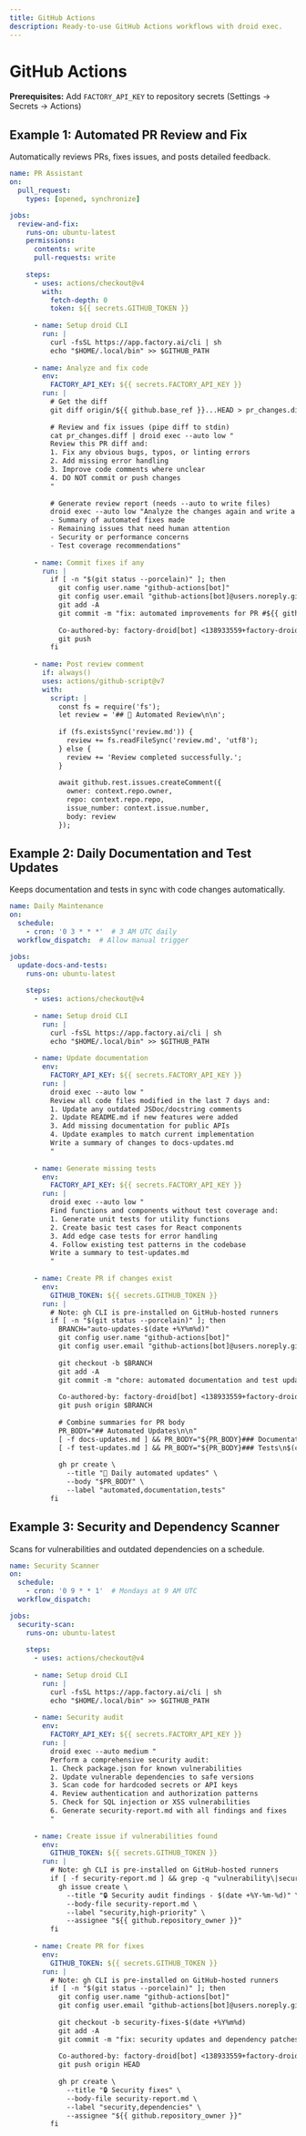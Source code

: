 ```yaml
---
title: GitHub Actions
description: Ready-to-use GitHub Actions workflows with droid exec.
---
```


# GitHub Actions

**Prerequisites:** Add `FACTORY_API_KEY` to repository secrets (Settings → Secrets → Actions)

## Example 1: Automated PR Review and Fix

Automatically reviews PRs, fixes issues, and posts detailed feedback.

```yaml
name: PR Assistant
on:
  pull_request:
    types: [opened, synchronize]

jobs:
  review-and-fix:
    runs-on: ubuntu-latest
    permissions:
      contents: write
      pull-requests: write
    
    steps:
      - uses: actions/checkout@v4
        with:
          fetch-depth: 0
          token: ${{ secrets.GITHUB_TOKEN }}
      
      - name: Setup droid CLI
        run: |
          curl -fsSL https://app.factory.ai/cli | sh
          echo "$HOME/.local/bin" >> $GITHUB_PATH
      
      - name: Analyze and fix code
        env:
          FACTORY_API_KEY: ${{ secrets.FACTORY_API_KEY }}
        run: |
          # Get the diff
          git diff origin/${{ github.base_ref }}...HEAD > pr_changes.diff
          
          # Review and fix issues (pipe diff to stdin)
          cat pr_changes.diff | droid exec --auto low "
          Review this PR diff and:
          1. Fix any obvious bugs, typos, or linting errors
          2. Add missing error handling
          3. Improve code comments where unclear
          4. DO NOT commit or push changes
          "
          
          # Generate review report (needs --auto to write files)
          droid exec --auto low "Analyze the changes again and write a detailed review to review.md with:
          - Summary of automated fixes made
          - Remaining issues that need human attention
          - Security or performance concerns
          - Test coverage recommendations"
      
      - name: Commit fixes if any
        run: |
          if [ -n "$(git status --porcelain)" ]; then
            git config user.name "github-actions[bot]"
            git config user.email "github-actions[bot]@users.noreply.github.com"
            git add -A
            git commit -m "fix: automated improvements for PR #${{ github.event.pull_request.number }}
            
            Co-authored-by: factory-droid[bot] <138933559+factory-droid[bot]@users.noreply.github.com>"
            git push
          fi
      
      - name: Post review comment
        if: always()
        uses: actions/github-script@v7
        with:
          script: |
            const fs = require('fs');
            let review = '## 🤖 Automated Review\n\n';
            
            if (fs.existsSync('review.md')) {
              review += fs.readFileSync('review.md', 'utf8');
            } else {
              review += 'Review completed successfully.';
            }
            
            await github.rest.issues.createComment({
              owner: context.repo.owner,
              repo: context.repo.repo,
              issue_number: context.issue.number,
              body: review
            });
```

## Example 2: Daily Documentation and Test Updates

Keeps documentation and tests in sync with code changes automatically.

```yaml
name: Daily Maintenance
on:
  schedule:
    - cron: '0 3 * * *'  # 3 AM UTC daily
  workflow_dispatch:  # Allow manual trigger

jobs:
  update-docs-and-tests:
    runs-on: ubuntu-latest
    
    steps:
      - uses: actions/checkout@v4
      
      - name: Setup droid CLI
        run: |
          curl -fsSL https://app.factory.ai/cli | sh
          echo "$HOME/.local/bin" >> $GITHUB_PATH
      
      - name: Update documentation
        env:
          FACTORY_API_KEY: ${{ secrets.FACTORY_API_KEY }}
        run: |
          droid exec --auto low "
          Review all code files modified in the last 7 days and:
          1. Update any outdated JSDoc/docstring comments
          2. Update README.md if new features were added
          3. Add missing documentation for public APIs
          4. Update examples to match current implementation
          Write a summary of changes to docs-updates.md
          "
      
      - name: Generate missing tests
        env:
          FACTORY_API_KEY: ${{ secrets.FACTORY_API_KEY }}
        run: |
          droid exec --auto low "
          Find functions and components without test coverage and:
          1. Generate unit tests for utility functions
          2. Create basic test cases for React components
          3. Add edge case tests for error handling
          4. Follow existing test patterns in the codebase
          Write a summary to test-updates.md
          "
      
      - name: Create PR if changes exist
        env:
          GITHUB_TOKEN: ${{ secrets.GITHUB_TOKEN }}
        run: |
          # Note: gh CLI is pre-installed on GitHub-hosted runners
          if [ -n "$(git status --porcelain)" ]; then
            BRANCH="auto-updates-$(date +%Y%m%d)"
            git config user.name "github-actions[bot]"
            git config user.email "github-actions[bot]@users.noreply.github.com"
            
            git checkout -b $BRANCH
            git add -A
            git commit -m "chore: automated documentation and test updates
            
            Co-authored-by: factory-droid[bot] <138933559+factory-droid[bot]@users.noreply.github.com>"
            git push origin $BRANCH
            
            # Combine summaries for PR body
            PR_BODY="## Automated Updates\n\n"
            [ -f docs-updates.md ] && PR_BODY="${PR_BODY}### Documentation\n$(cat docs-updates.md)\n\n"
            [ -f test-updates.md ] && PR_BODY="${PR_BODY}### Tests\n$(cat test-updates.md)\n\n"
            
            gh pr create \
              --title "🤖 Daily automated updates" \
              --body "$PR_BODY" \
              --label "automated,documentation,tests"
          fi
```

## Example 3: Security and Dependency Scanner

Scans for vulnerabilities and outdated dependencies on a schedule.

```yaml
name: Security Scanner
on:
  schedule:
    - cron: '0 9 * * 1'  # Mondays at 9 AM UTC
  workflow_dispatch:

jobs:
  security-scan:
    runs-on: ubuntu-latest
    
    steps:
      - uses: actions/checkout@v4
      
      - name: Setup droid CLI
        run: |
          curl -fsSL https://app.factory.ai/cli | sh
          echo "$HOME/.local/bin" >> $GITHUB_PATH
      
      - name: Security audit
        env:
          FACTORY_API_KEY: ${{ secrets.FACTORY_API_KEY }}
        run: |
          droid exec --auto medium "
          Perform a comprehensive security audit:
          1. Check package.json for known vulnerabilities
          2. Update vulnerable dependencies to safe versions
          3. Scan code for hardcoded secrets or API keys
          4. Review authentication and authorization patterns
          5. Check for SQL injection or XSS vulnerabilities
          6. Generate security-report.md with all findings and fixes
          "
      
      - name: Create issue if vulnerabilities found
        env:
          GITHUB_TOKEN: ${{ secrets.GITHUB_TOKEN }}
        run: |
          # Note: gh CLI is pre-installed on GitHub-hosted runners
          if [ -f security-report.md ] && grep -q "vulnerability\|security\|risk" security-report.md; then
            gh issue create \
              --title "🔒 Security audit findings - $(date +%Y-%m-%d)" \
              --body-file security-report.md \
              --label "security,high-priority" \
              --assignee "${{ github.repository_owner }}"
          fi
      
      - name: Create PR for fixes
        env:
          GITHUB_TOKEN: ${{ secrets.GITHUB_TOKEN }}
        run: |
          # Note: gh CLI is pre-installed on GitHub-hosted runners
          if [ -n "$(git status --porcelain)" ]; then
            git config user.name "github-actions[bot]"
            git config user.email "github-actions[bot]@users.noreply.github.com"
            
            git checkout -b security-fixes-$(date +%Y%m%d)
            git add -A
            git commit -m "fix: security updates and dependency patches
            
            Co-authored-by: factory-droid[bot] <138933559+factory-droid[bot]@users.noreply.github.com>"
            git push origin HEAD
            
            gh pr create \
              --title "🔒 Security fixes" \
              --body-file security-report.md \
              --label "security,dependencies" \
              --assignee "${{ github.repository_owner }}"
          fi
```